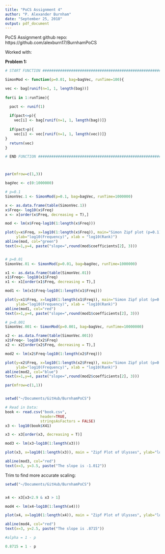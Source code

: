 ```yaml
---
title: "PoCS Assignment 4"
author: "P. Alexander Burnham"
date: "September 25, 2018"
output: pdf_document
---
```

PoCS Assignment github repo: https://github.com/alexburn17/BurnhamPoCS


Worked with: 



**Problem 1:**

```r

# START FUNCTION ###########################################################################

SimonMod <- function(p=0.01, bag=bagVec, runTime=100){

vec <- bag[runif(n=1, 1, length(bag))]
  
for(i in 1:runTime){

  pact <- runif(1)
  
  if(pact<=p){ 
    vec[i] <- bag[runif(n=1, 1, length(bag))]}
  
  if(pact>p){ 
    vec[i] <- vec[runif(n=1, 1, length(vec))]}
}
  return(vec)
}

# END FUNCTION #############################################################################



par(mfrow=c(1,3))

bagVec <- c(0:1000000)

# p=0.1
SimonVec.1 <- SimonMod(p=0.1, bag=bagVec, runTime=1000000)

x <- as.data.frame(table(SimonVec.1))
x$Freq<- log10(x$Freq)
x <- x[order(x$Freq, decreasing = T),] 

mod <- lm(x$Freq~log10(1:length(x$Freq)))

plot(y=x$Freq, x=log10(1:length(x$Freq)), main="Simon Zipf plot (p=0.1)", 
     ylab="log10(Frequency)", xlab = "log10(Rank)")
abline(mod, col="green")
text(x=1,y=4, paste("slope=",round(mod$coefficients[2], 3)))


# p=0.01
SimonVec.01 <- SimonMod(p=0.01, bag=bagVec, runTime=1000000)

x1 <- as.data.frame(table(SimonVec.01))
x1$Freq<- log10(x1$Freq)
x1 <- x1[order(x1$Freq, decreasing = T),] 

mod1 <- lm(x1$Freq~log10(1:length(x1$Freq)))

plot(y=x1$Freq, x=log10(1:length(x1$Freq)), main="Simon Zipf plot (p=0.01)", 
     ylab="log10(Frequency)", xlab = "log10(Rank)")
abline(mod1, col="red")
text(x=1,y=4, paste("slope=",round(mod1$coefficients[2], 3)))

# p=0.001
SimonVec.001 <- SimonMod(p=0.001, bag=bagVec, runTime=10000000)

x2 <- as.data.frame(table(SimonVec.001))
x2$Freq<- log10(x2$Freq)
x2 <- x2[order(x2$Freq, decreasing = T),] 

mod2 <- lm(x2$Freq~log10(1:length(x2$Freq)))

plot(y=x2$Freq, x=log10(1:length(x2$Freq)), main="Simon Zipf plot (p=0.001)", 
     ylab="log10(Frequency)", xlab = "log10(Rank)")
abline(mod2, col="blue")
text(x=1,y=4, paste("slope=",round(mod2$coefficients[2], 3)))

par(mfrow=c(1,1))



```




```r


setwd("~/Documents/GitHub/BurnhamPoCS")

# Read in Data:
book <- read.csv("book.csv", 
                header=TRUE, 
                stringsAsFactors = FALSE)
x3 <- log10(book$X41)

x3 <- x3[order(x3, decreasing = T)]

mod3 <- lm(x3~log10(1:length(x3)))

plot(x3, x=log10(1:length(x3)), main = "Zipf Plot of Ulysses", ylab="log10(Frequency)", xlab="log10(Rank)")

abline(mod3, col="red")
text(x=3, y=3.5, paste("The slope is -1.012"))


```


Trim to find more accurate scaling:
```r


setwd("~/Documents/GitHub/BurnhamPoCS")


x4 <- x3[x3<2.9 & x3 > 1]

mod4 <- lm(x4~log10(1:length(x4)))

plot(x4, x=log10(1:length(x4)), main = "Zipf Plot of Ulysses", ylab="log10(Frequency)", xlab="log10(Rank)", xlim=c(1.5,3.5))

abline(mod4, col="red")
text(x=3, y=2.5, paste("The slope is .8715"))

#alpha = 1 - p

0.8715 = 1 - p
```

